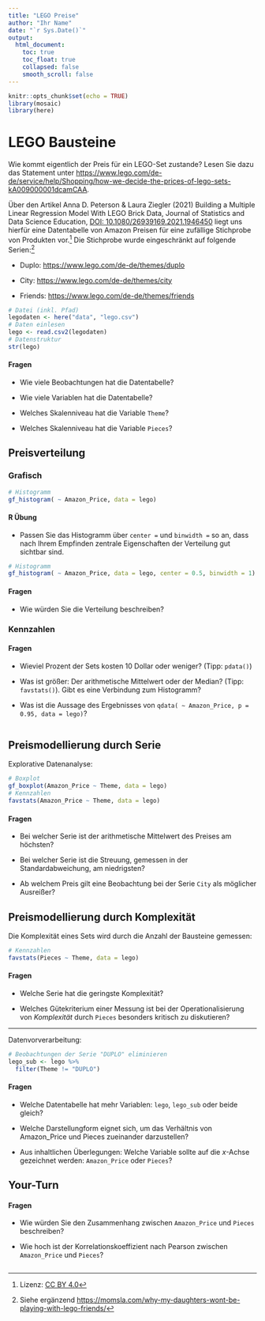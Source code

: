 ```yaml
---
title: "LEGO Preise"
author: "Ihr Name"
date: "`r Sys.Date()`"
output:
  html_document:
    toc: true
    toc_float: true
    collapsed: false
    smooth_scroll: false
---
```


```r
knitr::opts_chunk$set(echo = TRUE)
library(mosaic)
library(here)
```

# LEGO Bausteine

Wie kommt eigentlich der Preis für ein LEGO-Set zustande? Lesen Sie dazu das Statement unter [https://www.lego.com/de-de/service/help/Shopping/how-we-decide-the-prices-of-lego-sets-kA009000001dcamCAA](https://www.lego.com/de-de/service/help/Shopping/how-we-decide-the-prices-of-lego-sets-kA009000001dcamCAA).

Über den Artikel Anna D. Peterson & Laura Ziegler (2021) Building a Multiple Linear Regression Model With LEGO Brick Data, Journal of Statistics and Data Science Education, [DOI: 10.1080/26939169.2021.1946450](https://doi.org/10.1080/26939169.2021.1946450) liegt uns hierfür eine Datentabelle von Amazon Preisen für eine zufällige Stichprobe von Produkten vor.^[Lizenz: [CC BY 4.0](https://creativecommons.org/licenses/by/4.0/deed.de)] Die Stichprobe wurde eingeschränkt auf folgende Serien:^[Siehe ergänzend [https://momsla.com/why-my-daughters-wont-be-playing-with-lego-friends/](https://momsla.com/why-my-daughters-wont-be-playing-with-lego-friends/)]

- Duplo: [https://www.lego.com/de-de/themes/duplo](https://www.lego.com/de-de/themes/duplo)

- City: [https://www.lego.com/de-de/themes/city](https://www.lego.com/de-de/themes/city)

- Friends: [https://www.lego.com/de-de/themes/friends](https://www.lego.com/de-de/themes/friends)


<!-- Technischer Hinweis: das Paket here (https://here.r-lib.org/) ermöglicht einen einfacheren Umgang mit Datei(pfaden) innerhalb von RStudio Projekten. Die csv Datei "lego.csv" befindet sich im Projektordner "data". -->

```r
# Datei (inkl. Pfad)
legodaten <- here("data", "lego.csv")
# Daten einlesen
lego <- read.csv2(legodaten)
# Datenstruktur
str(lego)
```

#### Fragen

- Wie viele Beobachtungen hat die Datentabelle?

- Wie viele Variablen hat die Datentabelle?

- Welches Skalenniveau hat die Variable `Theme`?

- Welches Skalenniveau hat die Variable `Pieces`?

## Preisverteilung

### Grafisch

```r
# Histogramm
gf_histogram( ~ Amazon_Price, data = lego)
```


#### R Übung

- Passen Sie das Histogramm über `center = ` und `binwidth = ` so an, dass nach Ihrem Empfinden zentrale Eigenschaften der Verteilung gut sichtbar sind.

```r
# Histogramm
gf_histogram( ~ Amazon_Price, data = lego, center = 0.5, binwidth = 1)
```

#### Fragen

- Wie würden Sie die Verteilung beschreiben?

### Kennzahlen

#### Fragen

- Wieviel Prozent der Sets kosten 10 Dollar oder weniger? (Tipp: `pdata()`)

- Was ist größer: Der arithmetische Mittelwert oder der Median? (Tipp: `favstats()`). Gibt es eine Verbindung zum Histogramm?

- Was ist die Aussage des Ergebnisses von `qdata( ~ Amazon_Price, p = 0.95, data = lego)`?


```r

```

## Preismodellierung durch Serie

Explorative Datenanalyse:

```r
# Boxplot
gf_boxplot(Amazon_Price ~ Theme, data = lego)
# Kennzahlen
favstats(Amazon_Price ~ Theme, data = lego)
```

#### Fragen

- Bei welcher Serie ist der arithmetische Mittelwert des Preises am höchsten?

- Bei welcher Serie ist die Streuung, gemessen in der Standardabweichung, am niedrigsten?

- Ab welchem Preis gilt eine Beobachtung bei der Serie `City` als möglicher Ausreißer?


## Preismodellierung durch Komplexität

Die Komplexität eines Sets wird durch die Anzahl der Bausteine gemessen:

```r
# Kennzahlen
favstats(Pieces ~ Theme, data = lego)
```

#### Fragen

- Welche Serie hat die geringste Komplexität?

- Welches Gütekriterium einer Messung ist bei der Operationalisierung von *Komplexität* durch `Pieces` besonders kritisch zu diskutieren?

***

Datenvorverarbeitung:

```r
# Beobachtungen der Serie "DUPLO" eliminieren
lego_sub <- lego %>%
  filter(Theme != "DUPLO")
```

#### Fragen

- Welche Datentabelle hat mehr Variablen: `lego`, `lego_sub` oder beide gleich?

- Welche Darstellungform eignet sich, um das Verhältnis von Amazon_Price und Pieces zueinander darzustellen?

- Aus inhaltlichen Überlegungen: Welche Variable sollte auf die $x$-Achse gezeichnet werden: `Amazon_Price` oder `Pieces`?

## Your-Turn

#### Fragen

- Wie würden Sie den Zusammenhang zwischen `Amazon_Price` und `Pieces` beschreiben?

- Wie hoch ist der Korrelationskoeffizient nach Pearson zwischen `Amazon_Price` und `Pieces`?

```r

```




